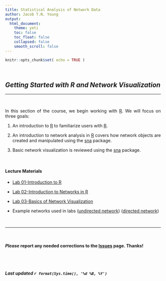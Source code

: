 ```yaml
---
title: Statistical Analysis of Network Data
author: Jacob T.N. Young
output: 
  html_document:
    theme: yeti
    toc: false
    toc_float: false
    collapsed: false
    smooth_scroll: false
---
```


<style>
body {
text-align: justify}
</style>

```r
knitr::opts_chunk$set( echo = TRUE )
```


<br>


## *Getting Started with R and Network Visualization*

----

<br>

In this section of the course, we begin working with [R](http://cran.r-project.org/). We will focus on three goals:  

  1. An introduction to [R](http://cran.r-project.org/) to familiarize users with [R](http://cran.r-project.org/).  
  
  2. An introduction to network analysis in [R](http://cran.r-project.org/) covers how network objects are created and manipulated using the [sna](https://cran.r-project.org/web/packages/sna/index.html) package.  
  
  3. Basic network visualization is reviewed using the [sna](https://cran.r-project.org/web/packages/sna/index.html) package.

<br>


#### Lecture Materials

 + [Lab 01-Introduction to R](../labs/lab-01-r-intro.html)
 
 + [Lab 02-Introduction to Networks in R](../labs/lab-02-nets-intro.html)
 
 + [Lab 03-Basics of Network Visualization](../labs/lab-03-visualization-intro.html)
 
 + Example networks used in labs ([undirected network]("https://raw.githubusercontent.com/jacobtnyoung/SAND/main/data/lab_data/lab-02-undirected-example.csv")) ([directed network]("https://raw.githubusercontent.com/jacobtnyoung/SAND/main/data/lab_data/lab-02-directed-example.csv"))

<br>

____

<br>

#### ***Please*** report any needed corrections to the [Issues](https://github.com/jacobtnyoung/SAND/issues/new) page. Thanks!

<br>
<br>


###### ***Last updated `r format(Sys.time(), '%d %B, %Y')`***